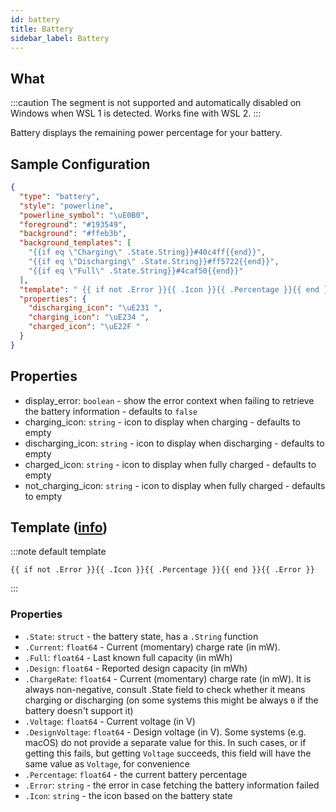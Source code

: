 ```yaml
---
id: battery
title: Battery
sidebar_label: Battery
---
```


## What

:::caution
The segment is not supported and automatically disabled on Windows when WSL 1 is detected. Works fine with WSL 2.
:::

Battery displays the remaining power percentage for your battery.

## Sample Configuration

```json
{
  "type": "battery",
  "style": "powerline",
  "powerline_symbol": "\uE0B0",
  "foreground": "#193549",
  "background": "#ffeb3b",
  "background_templates": [
    "{{if eq \"Charging\" .State.String}}#40c4ff{{end}}",
    "{{if eq \"Discharging\" .State.String}}#ff5722{{end}}",
    "{{if eq \"Full\" .State.String}}#4caf50{{end}}"
  ],
  "template": " {{ if not .Error }}{{ .Icon }}{{ .Percentage }}{{ end }}\uF295 ",
  "properties": {
    "discharging_icon": "\uE231 ",
    "charging_icon": "\uE234 ",
    "charged_icon": "\uE22F "
  }
}
```

## Properties

- display_error: `boolean` - show the error context when failing to retrieve the battery information - defaults to `false`
- charging_icon: `string` - icon to display when charging - defaults to empty
- discharging_icon: `string` - icon to display when discharging - defaults to empty
- charged_icon: `string` - icon to display when fully charged - defaults to empty
- not_charging_icon: `string` - icon to display when fully charged - defaults to empty

## Template ([info][templates])

:::note default template

``` template
{{ if not .Error }}{{ .Icon }}{{ .Percentage }}{{ end }}{{ .Error }}
```

:::

### Properties

- `.State`: `struct` - the battery state, has a `.String` function
- `.Current`: `float64` - Current (momentary) charge rate (in mW).
- `.Full`: `float64` - Last known full capacity (in mWh)
- `.Design`: `float64` - Reported design capacity (in mWh)
- `.ChargeRate`: `float64` - Current (momentary) charge rate (in mW). It is always non-negative, consult .State
field to check whether it means charging or discharging (on some systems this might be always `0` if the battery
doesn't support it)
- `.Voltage`: `float64` - Current voltage (in V)
- `.DesignVoltage`: `float64` - Design voltage (in V). Some systems (e.g. macOS) do not provide a separate
value for this. In such cases, or if getting this fails, but getting `Voltage` succeeds, this field will have
the same value as `Voltage`, for convenience
- `.Percentage`: `float64` - the current battery percentage
- `.Error`: `string` - the error in case fetching the battery information failed
- `.Icon`: `string` - the icon based on the battery state

[colors]: /docs/configuration/colors
[battery]: https://github.com/distatus/battery/blob/master/battery.go#L78
[templates]: /docs/configuration/templates
